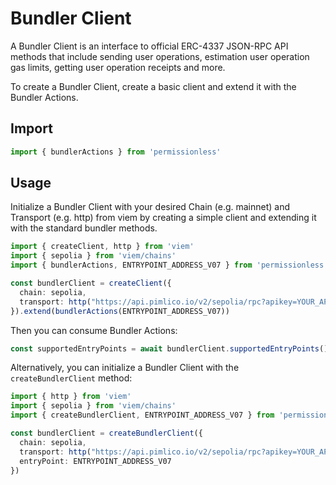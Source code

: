 
<VersionWarning version="0.1" />

# Bundler Client

A Bundler Client is an interface to official ERC-4337 JSON-RPC API methods that include sending user operations, estimation user operation gas limits, getting user operation receipts and more.

To create a Bundler Client, create a basic client and extend it with the Bundler Actions.

## Import

```ts
import { bundlerActions } from 'permissionless'
```

## Usage

Initialize a Bundler Client with your desired Chain (e.g. mainnet) and Transport (e.g. http) from viem by creating a simple client and extending it with the standard bundler methods.

```ts
import { createClient, http } from 'viem'
import { sepolia } from 'viem/chains'
import { bundlerActions, ENTRYPOINT_ADDRESS_V07 } from 'permissionless'

const bundlerClient = createClient({ 
  chain: sepolia,
  transport: http("https://api.pimlico.io/v2/sepolia/rpc?apikey=YOUR_API_KEY_HERE")
}).extend(bundlerActions(ENTRYPOINT_ADDRESS_V07))
```

Then you can consume Bundler Actions:

```ts
const supportedEntryPoints = await bundlerClient.supportedEntryPoints()
```

Alternatively, you can initialize a Bundler Client with the `createBundlerClient` method:

```ts
import { http } from 'viem'
import { sepolia } from 'viem/chains'
import { createBundlerClient, ENTRYPOINT_ADDRESS_V07 } from 'permissionless'

const bundlerClient = createBundlerClient({
  chain: sepolia,
  transport: http("https://api.pimlico.io/v2/sepolia/rpc?apikey=YOUR_API_KEY_HERE"),
  entryPoint: ENTRYPOINT_ADDRESS_V07
})
```